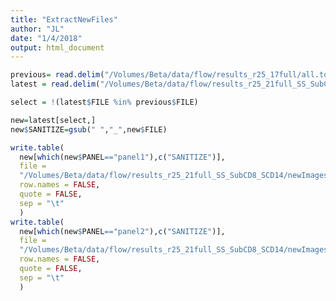 ```yaml
---
title: "ExtractNewFiles"
author: "JL"
date: "1/4/2018"
output: html_document
---
```


```r
previous= read.delim("/Volumes/Beta/data/flow/results_r25_17full/all.totalCellCounts.metrics.txt", stringsAsFactors = FALSE)
latest = read.delim("/Volumes/Beta/data/flow/results_r25_21full_SS_SubCD8_SCD14/all.totalCellCounts.metrics.txt", stringsAsFactors = FALSE)

select = !(latest$FILE %in% previous$FILE)

new=latest[select,]
new$SANITIZE=gsub(" ","_",new$FILE)

write.table(
  new[which(new$PANEL=="panel1"),c("SANITIZE")],
  file =
  "/Volumes/Beta/data/flow/results_r25_21full_SS_SubCD8_SCD14/newImagesPanel1.txt",
  row.names = FALSE,
  quote = FALSE,
  sep = "\t"
  )
write.table(
  new[which(new$PANEL=="panel2"),c("SANITIZE")],
  file =
  "/Volumes/Beta/data/flow/results_r25_21full_SS_SubCD8_SCD14/newImagesPanel2.txt",
  row.names = FALSE,
  quote = FALSE,
  sep = "\t"
  )



```
